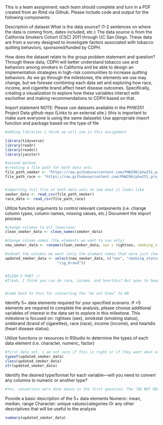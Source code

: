 This is a team assignment; each team should complete and turn in a PDF created from an Rmd via Github. Please include code and output for the following components:



Description of dataset
What is the data source? (1-2 sentences on where the data is coming from, dates included, etc.)
The data source is from the California Smokers Cohort (CSC) 2011 through UC San Diego. These data are from a survey designed to investigate factors associated with tobacco quitting behaviors, sponsored/funded by CDPH.




How does the dataset relate to the group problem statement and question?
Through these data, CDPH will better understand tobacco use and behaviors among smokers in California and be able to design an implementation strategies in high-risk communities to increase quitting behaviors. As we go through the milestones, the elements we use may change, but we foresee combining each data set and exploring how race, income, and cigarette brand affect heart disease outcomes. Specifically, creating a visualization to explore how these variables interact with eachother and making recommendations to CDPH based on that.



Import statement
NOTE: Please use datasets available in the PHW251 Project Data github repo (Links to an external site.) (this is important to make sure everyone is using the same datasets)
Use appropriate import function and package based on the type of file


```r

#adding libraries i think we will use in this assignment

library(tidyverse)
library(readr)
library(readxl)
library(janitor)

```

```r

#second method
#creating a file path for both data sets
file_path_smoker <- "https://raw.githubusercontent.com/PHW290/phw251_projectdata/main/ca_csc_smoker_data.csv"
file_path_race <- "https://raw.githubusercontent.com/PHW290/phw251_projectdata/main/ca_csc_outcome_race_data.csv"


#importing full file of both data sets to see what it looks like
smoker_data <- read_csv(file_path_smoker)
race_data <- read_csv(file_path_race)

```


Utilize function arguments to control relevant components (i.e. change column types, column names, missing values, etc.)
Document the import process
```r

#change columns to all lowercase
clean_smoker_data <- clean_names(smoker_data)

#change column names (the elements we want to use only)
new_smoker_data <- rename(clean_smoker_data, sex = rightsex, smoking_status = smokstat, cig_brand = smkbrand)

#subset the columns we want (only the element names that were just changed above)
updated_smoker_data <- select(new_smoker_data, c("sex", "smoking_status",
                        "cig_brand"))


#ILEAH'S PART :)
#Ileah, I think you can do race, income, and heartdis? But open to hearing what you think!


#come back to this for converting the "do not know" to NA

```


Identify 5+ data elements required for your specified scenario. If <5 elements are required to complete the analysis, please choose additional variables of interest in the data set to explore in this milestone.
This milestone is focused on: rightsex (sex), smokstat (smoking status), smkbrand (brand of cigarettes), race (race), income (income), and heartdis (heart disease status).



Utilize functions or resources in RStudio to determine the types of each data element (i.e. character, numeric, factor)
```r

#first data set, i am not sure if this is right or if they want what each variable is (sex, smoking brand, smoking status individually?)
typeof(updated_smoker_data)
class(updated_smoker_data)
str(updated_smoker_data)

```



Identify the desired type/format for each variable—will you need to convert any columns to numeric or another type? 
```r

#Yes, converions were done above in the first question. The "DO NOT READ" were converted into NA.

```


Provide a basic description of the 5+ data elements
Numeric: mean, median, range
Character:  unique values/categories
Or any other descriptives that will be useful to the analysis
```r

summary(updated_smoker_data)

```